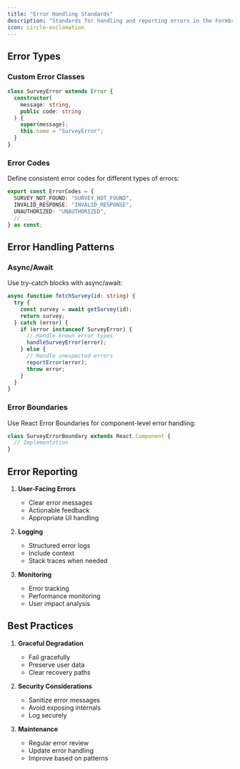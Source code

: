 ```yaml
---
title: "Error Handling Standards"
description: "Standards for handling and reporting errors in the Formbricks codebase"
icon: circle-exclamation
---
```


## Error Types

### Custom Error Classes

```typescript
class SurveyError extends Error {
  constructor(
    message: string,
    public code: string
  ) {
    super(message);
    this.name = "SurveyError";
  }
}
```

### Error Codes

Define consistent error codes for different types of errors:

```typescript
export const ErrorCodes = {
  SURVEY_NOT_FOUND: "SURVEY_NOT_FOUND",
  INVALID_RESPONSE: "INVALID_RESPONSE",
  UNAUTHORIZED: "UNAUTHORIZED",
  // ...
} as const;
```

## Error Handling Patterns

### Async/Await

Use try-catch blocks with async/await:

```typescript
async function fetchSurvey(id: string) {
  try {
    const survey = await getSurvey(id);
    return survey;
  } catch (error) {
    if (error instanceof SurveyError) {
      // Handle known error types
      handleSurveyError(error);
    } else {
      // Handle unexpected errors
      reportError(error);
      throw error;
    }
  }
}
```

### Error Boundaries

Use React Error Boundaries for component-level error handling:

```typescript
class SurveyErrorBoundary extends React.Component {
  // Implementation
}
```

## Error Reporting

1. **User-Facing Errors**

   - Clear error messages
   - Actionable feedback
   - Appropriate UI handling

2. **Logging**

   - Structured error logs
   - Include context
   - Stack traces when needed

3. **Monitoring**
   - Error tracking
   - Performance monitoring
   - User impact analysis

## Best Practices

1. **Graceful Degradation**

   - Fail gracefully
   - Preserve user data
   - Clear recovery paths

2. **Security Considerations**

   - Sanitize error messages
   - Avoid exposing internals
   - Log securely

3. **Maintenance**
   - Regular error review
   - Update error handling
   - Improve based on patterns
